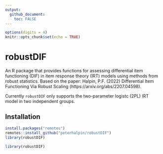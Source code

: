 ```yaml
---
output:
  github_document:
    toc: FALSE
---
```


```r
options(digits = 4)
knitr::opts_chunk$set(echo = TRUE)
```

# robustDIF
An R package that provides functions for assessing differential item functioning (DIF) in item response theory (IRT) models using methods from robust statistics. Based on the paper: Halpin, P.F. (2022) Differential Item Functioning Via Robust Scaling (https://arxiv.org/abs/2207.04598). 

Currently `robustDIF` only supports the two-parameter logistc (2PL) IRT model in two independent groups. 

## Installation

```r
install.packages("remotes")
remotes::install_github("peterhalpin/robustDIF")
library(robustDIF)
```

```r
library(robustDIF)
```

<!-- ## Example Dataset  -->

<!-- The main user-facing functions are illustrated below using the built-in example dataset `rdif.eg`. In the example dataset, there are a total of five items and the first item has DIF on the intercept and slope. DIF on the item difficulty (intercept  slope) was additive and equal to 1/2. DIF on the slope was multiplicative and equal to 2. The latent trait was generated from *N*(0,1) in the reference group and *N*(.5, 1) in the comparison group.  -->

<!-- Check out the documentation for `rdif.eg` and `get_irt_pars` for more info about how to format data for use with `robustDIF`. -->

<!-- ## The RDIF procedure -->

<!-- The RDIF procedure involves IRT scaling parameters that are functions of the parameters of the distributions of the latent trait. Letting $\mu$ and $\sigma^2$ denote the mean and variance of the latent trait in the comparison group, the scaling parameter used to test for DIF on the item intercepts is $\theta = \mu/\sigma$. The scaling parameter used to test for DIF on the item slopes is $\theta = \sigma$.  -->

<!-- The `rdif` function estimates the IRT scaling parameters, and, as a by-product, flags items with DIF at the desired asymptotic Type I Error rate (`alpha`). In the context of DIF, we are mainly interested in the flagging procedure.  -->

<!-- In the output below, the estimated values of the scaling parameters are indicated by `est`. Items with DIF are indicated by `weights = 0`. The other output describes the iteratively re-weighted least squares estimation routine (number of iterations and the convergence criterion).   -->

<!-- ```{r} -->
<!-- # Item intercepts -->
<!-- (rdif.intercepts <- rdif(irt.mle = rdif.eg, par = "intercept", alpha = .05)) -->

<!-- # Item slopes -->
<!-- (rdif.slopes <- rdif(irt.mle = rdif.eg, par = "slope", alpha = .05)) -->
<!-- ``` -->

<!-- We can see that the first item exhibits DIF on both the slope and intercept (i.e., it has a weight of zero in both outputs). The estimated scaling parameters are good approximations of the data-generating values.   -->

<!-- ## "Stand-alone" Wald tests -->

<!-- Inferences about DIF can also be made by following up `rdif` with stand-alone Wald tests of the item parameters. The stand-alone tests can be useful if one wishes to test for DIF using a different Type I Error rate than was used with `rdif`.  -->

<!-- To test each item parameter separately, use the function `z_test`: -->

<!-- ```{r} -->
<!-- # Wald test of item intercepts  -->
<!-- z_test(theta = rdif.intercepts$est, irt.mle = rdif.eg, par = "intercept") -->

<!-- # Wald test of item slopes -->
<!-- z_test(theta = rdif.slopes$est, irt.mle = rdif.eg, par = "slope") -->
<!-- ``` -->

<!-- Alternatively, the user can test both item parameters together using a Wald test on two degrees of freedom, which tends to have slightly better statistical power (true positive rate) than the flagging procedure or one-parameter tests: -->

<!-- ```{r} -->
<!-- # Wald test of both parameters -->
<!-- chi2_test(theta.y= rdif.intercepts$est,  -->
<!--           theta.z = rdif.slopes$est, -->
<!--           irt.mle = rdif.eg) -->

<!-- ``` -->

<!-- ## The Rho function -->

<!-- For data analyses, it is useful to check whether the M-estimator of the IRT scaling parameters has a clear global minimum before proceeding to make inferences about DIF. In `robustDIF`, the minimization problem is described by `rho_fun`.  -->

<!-- ```{r} -->
<!-- # Rho function for item intercepts -->
<!-- rho.intercept <- rho_fun(irt.mle = rdif.eg, par = "intercept", grid.width = .01) -->
<!-- par(mfrow = c(1,2)) -->
<!-- plot(rho.intercept$theta, rho.intercept$rho, type = "l") -->

<!-- # Rho function for item slopes -->
<!-- rho.slope <- rho_fun(irt.mle = rdif.eg, par = "slope", grid.width = .01) -->
<!-- plot(rho.slope$theta, rho.slope$rho, type = "l") -->
<!-- ``` -->

<!-- Note the minimizing values of theta in the plots corresponds closely to the values reported by `rdif` above.  -->

